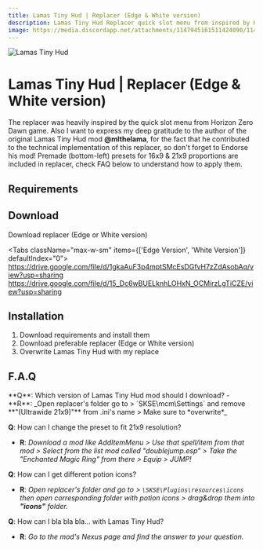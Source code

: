 ```yaml
---
title: Lamas Tiny Hud | Replacer (Edge & White version)
description: Lamas Tiny Hud Replacer quick slot menu from inspired by Horizon Zero Dawn game
image: https://media.discordapp.net/attachments/1147945161511424090/1147945161872113855/yt_previeww.jpg
---
```




<img className="my-4 rounded-lg" src="https://media.discordapp.net/attachments/1147945161511424090/1147945161872113855/yt_previeww.jpg" alt="Lamas Tiny Hud" />

# Lamas Tiny Hud | Replacer (Edge & White version)

The replacer was heavily inspired by the quick slot menu from Horizon Zero Dawn game.
Also I want to express my deep gratitude to the author of the original Lamas Tiny Hud mod **@mlthelama**, for the fact that he contributed to the technical implementation of this replacer, so don't forget to Endorse   his mod!
Premade (bottom-left) presets for 16x9 & 21x9 proportions are included in replacer, check FAQ below to understand how to apply them.

## Requirements

<Requirements>
    <Nexus id="82545" name="LamasTinyHUD" />
</Requirements>

## Download

Download replacer (Edge or White version)

<Tabs className="max-w-sm" items={['Edge Version', 'White Version']} defaultIndex="0">
    <Tab>
        https://drive.google.com/file/d/1gkaAuF3p4mptSMcEsDGfvH7zZdAsobAq/view?usp=sharing
    </Tab>
    <Tab>
        https://drive.google.com/file/d/15_Dc6wBUELknhLOHxN_OCMirzLgTiCZE/view?usp=sharing
    </Tab>
</Tabs>

## Installation
1. Download requirements and install them
2. Download preferable replacer (Edge or White version)
3. Overwrite Lamas Tiny Hud with my replace

## F.A.Q

<div className="[&>ul]:list-none mt-6">
**Q**: Which version of Lamas Tiny Hud mod should I download?
- **R**: _Open replacer's folder go to > `SKSE\mcm\Settings` and remove **"(Ultrawide 21x9)"** from .ini's name > Make sure to *overwrite*_ 

**Q**: How can I change the preset to fit 21x9 resolution?
- **R**: _Download a mod like AddItemMenu > Use that spell/item from that mod > Select from the list mod called "doublejump.esp" > Take the "Enchanted Magic Ring" from there > Equip > JUMP!_

**Q**: How can I get different potion icons?
- **R**: _Open replacer's folder and go to > `\SKSE\Plugins\resources\icons` then open corresponding folder with potion icons > drag&drop them into **"icons"** folder._

**Q**: How can I bla bla bla... with Lamas Tiny Hud?
- **R**: _Go to the mod's Nexus page and find the answer to your question._
</div>